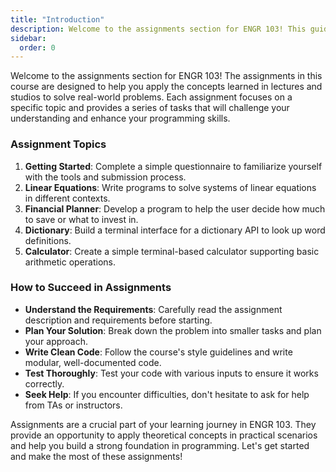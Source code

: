 ```yaml
---
title: "Introduction"
description: Welcome to the assignments section for ENGR 103! This guide provides an overview of the assignments designed to help you apply programming concepts to solve real-world problems.
sidebar:
  order: 0
---
```


Welcome to the assignments section for ENGR 103! The assignments in this course are designed to help you apply the concepts learned in lectures and studios to solve real-world problems. Each assignment focuses on a specific topic and provides a series of tasks that will challenge your understanding and enhance your programming skills.

### Assignment Topics

1. **Getting Started**: Complete a simple questionnaire to familiarize yourself with the tools and submission process.
2. **Linear Equations**: Write programs to solve systems of linear equations in different contexts.
3. **Financial Planner**: Develop a program to help the user decide how much to save or what to invest in.
4. **Dictionary**: Build a terminal interface for a dictionary API to look up word definitions.
5. **Calculator**: Create a simple terminal-based calculator supporting basic arithmetic operations.

### How to Succeed in Assignments

- **Understand the Requirements**: Carefully read the assignment description and requirements before starting.
- **Plan Your Solution**: Break down the problem into smaller tasks and plan your approach.
- **Write Clean Code**: Follow the course's style guidelines and write modular, well-documented code.
- **Test Thoroughly**: Test your code with various inputs to ensure it works correctly.
- **Seek Help**: If you encounter difficulties, don't hesitate to ask for help from TAs or instructors.

Assignments are a crucial part of your learning journey in ENGR 103. They provide an opportunity to apply theoretical concepts in practical scenarios and help you build a strong foundation in programming. Let's get started and make the most of these assignments!
